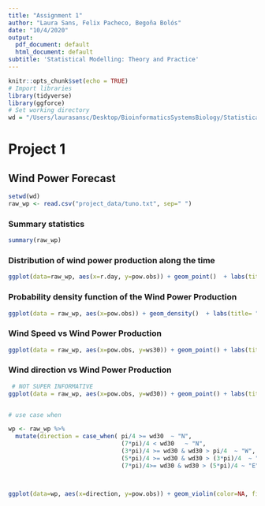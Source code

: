 ```yaml
---
title: "Assignment 1"
author: "Laura Sans, Felix Pacheco, Begoña Bolós"
date: "10/4/2020"
output:
  pdf_document: default
  html_document: default
subtitle: 'Statistical Modelling: Theory and Practice'
---
```


```r
knitr::opts_chunk$set(echo = TRUE)
# Import libraries
library(tidyverse)
library(ggforce)
# Set working directory
wd = "/Users/laurasansc/Desktop/BioinformaticsSystemsBiology/StatisticalModelling"
```

# Project 1
## Wind Power Forecast

```r
setwd(wd)
raw_wp <- read.csv("project_data/tuno.txt", sep=" ")
```
### Summary statistics 
```r
summary(raw_wp)
```

### Distribution of wind power production along the time
```r
ggplot(data=raw_wp, aes(x=r.day, y=pow.obs)) + geom_point()  + labs(title= "Distribution of wind power production along the time", x = "Days", y="Wind Power Production (kW)")+ theme_classic()
```

### Probability density function of the Wind Power Production
```r
ggplot(data = raw_wp, aes(x=pow.obs)) + geom_density()  + labs(title= "Probability density plot of wind power production", y = "Density", x="Wind Power Production (kW)") + theme_classic()
```
### Wind Speed vs Wind Power Production
```r
ggplot(data = raw_wp, aes(x=pow.obs, y=ws30)) + geom_point() + labs(title= "Wind Speed vs Wind Power Production", y = "Wind Speed", x = "Wind Power Production (kW)") + theme_classic()

```

### Wind direction vs Wind Power Production
```r
 # NOT SUPER INFORMATIVE
ggplot(data = raw_wp, aes(x=pow.obs, y=wd30)) + geom_point() + labs(title= "Wind Speed vs Wind Power Production", y = "Wind Direction", x = "Wind Power Production (kW)") + theme_classic()


# use case when

wp <- raw_wp %>% 
  mutate(direction = case_when( pi/4 >= wd30  ~ "N", 
                                (7*pi)/4 < wd30   ~ "N",
                                (3*pi)/4 >= wd30 & wd30 > pi/4  ~ "W",
                                (5*pi)/4 >= wd30 & wd30 > (3*pi)/4  ~ "S", 
                                (7*pi)/4>= wd30 & wd30 > (5*pi)/4 ~ "E"))



ggplot(data=wp, aes(x=direction, y=pow.obs)) + geom_violin(color=NA, fill="black", alpha= 0.3, draw_quantiles = c(0.25, 0.5, 0.75)) +  geom_sina(color="black", fill=NA) + labs(title= "Wind direction effects on Wind Power Production", x = "Wind Direction", y = "Wind Power Production (kW)") + theme_classic()


```

